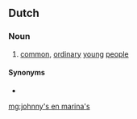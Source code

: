 ==Dutch==

===Noun===
{{nl-noun|head=[[johnny]][['s]] [[en]] [[marina]]'s|p|-|johnny'tjes en marinaatjes}}

# {{context|Belgium|pejorative|lang=nl}} [[common]], [[ordinary]] [[young]] [[people]]

====Synonyms====
* {{l|nl|sjonnies en anita's}}

[[mg:johnny's en marina's]]